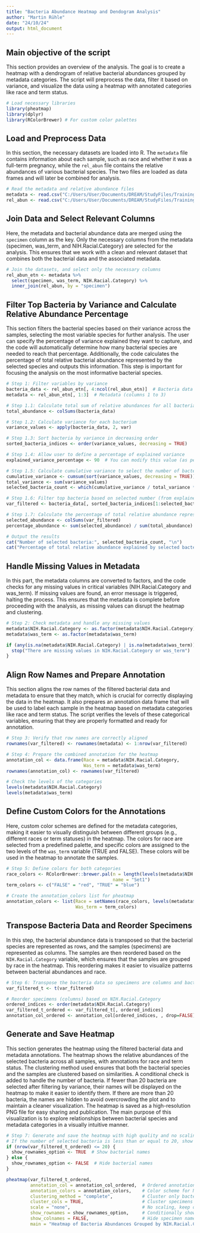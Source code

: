```yaml
---
title: "Bacteria Abundance Heatmap and Dendogram Analysis"
author: "Martin Rühle"
date: "24/10/24"
output: html_document
---
```


## Main objective of the script
This section provides an overview of the analysis. The goal is to create a heatmap with a dendrogram of relative bacterial abundances grouped by metadata categories. The script will preprocess the data, filter it based on variance, and visualize the data using a heatmap with annotated categories like race and term status.

```r
# Load necessary libraries
library(pheatmap)
library(dplyr)
library(RColorBrewer) # For custom color palettes
```

## Load and Preprocess Data
In this section, the necessary datasets are loaded into R. The `metadata` file contains information about each sample, such as race and whether it was a full-term pregnancy, while the `rel_abun` file contains the relative abundances of various bacterial species. The two files are loaded as data frames and will later be combined for analysis.
```r
# Read the metadata and relative abundance files
metadata <- read.csv("C:/Users/User/Documents/DREAM/StudyFiles/Training/Training/metadata/metadata.csv")
rel_abun <- read.csv("C:/Users/User/Documents/DREAM/StudyFiles/Training/Training/taxonomy/taxonomy_relabd.species.csv")
```

## Join Data and Select Relevant Columns
Here, the metadata and bacterial abundance data are merged using the `specimen` column as the key. Only the necessary columns from the metadata (specimen, was_term, and NIH.Racial.Category) are selected for the analysis. This ensures that we work with a clean and relevant dataset that combines both the bacterial data and the associated metadata.
```r
# Join the datasets, and select only the necessary columns
rel_abun_etn <- metadata %>%
  select(specimen, was_term, NIH.Racial.Category) %>%  
  inner_join(rel_abun, by = "specimen")
```

## Filter Top Bacteria by Variance and Calculate Relative Abundance Percentage
This section filters the bacterial species based on their variance across the samples, selecting the most variable species for further analysis. The user can specify the percentage of variance explained they want to capture, and the code will automatically determine how many bacterial species are needed to reach that percentage. Additionally, the code calculates the percentage of total relative bacterial abundance represented by the selected species and outputs this information. This step is important for focusing the analysis on the most informative bacterial species.
```r
# Step 1: Filter variables by variance
bacteria_data <- rel_abun_etn[, 4:ncol(rel_abun_etn)]  # Bacteria data (columns 4 onward)
metadata <- rel_abun_etn[, 1:3]  # Metadata (columns 1 to 3)

# Step 1.1: Calculate total sum of relative abundances for all bacteria
total_abundance <- colSums(bacteria_data)

# Step 1.2: Calculate variance for each bacterium
variance_values <- apply(bacteria_data, 2, var)

# Step 1.3: Sort bacteria by variance in decreasing order
sorted_bacteria_indices <- order(variance_values, decreasing = TRUE)

# Step 1.4: Allow user to define a percentage of explained variance
explained_variance_percentage <- 90  # You can modify this value (as percentage)

# Step 1.5: Calculate cumulative variance to select the number of bacteria that explain the desired variance
cumulative_variance <- cumsum(sort(variance_values, decreasing = TRUE))
total_variance <- sum(variance_values)
selected_bacteria_count <- which(cumulative_variance / total_variance * 100 >= explained_variance_percentage)[1]

# Step 1.6: Filter top bacteria based on selected number (from explained variance)
var_filtered <- bacteria_data[, sorted_bacteria_indices[1:selected_bacteria_count]]

# Step 1.7: Calculate the percentage of total relative abundance represented by the selected bacteria
selected_abundance <- colSums(var_filtered)
percentage_abundance <- sum(selected_abundance) / sum(total_abundance) * 100

# Output the results
cat("Number of selected bacteria:", selected_bacteria_count, "\n")
cat("Percentage of total relative abundance explained by selected bacteria:", round(percentage_abundance, 2), "%\n")
```

## Handle Missing Values in Metadata
In this part, the metadata columns are converted to factors, and the code checks for any missing values in critical variables (NIH.Racial.Category and was_term). If missing values are found, an error message is triggered, halting the process. This ensures that the metadata is complete before proceeding with the analysis, as missing values can disrupt the heatmap and clustering.
```r
# Step 2: Check metadata and handle any missing values
metadata$NIH.Racial.Category <- as.factor(metadata$NIH.Racial.Category)
metadata$was_term <- as.factor(metadata$was_term)

if (any(is.na(metadata$NIH.Racial.Category) | is.na(metadata$was_term))) {
  stop("There are missing values in NIH.Racial.Category or was_term")
}
```

## Align Row Names and Prepare Annotation
This section aligns the row names of the filtered bacterial data and metadata to ensure that they match, which is crucial for correctly displaying the data in the heatmap. It also prepares an annotation data frame that will be used to label each sample in the heatmap based on metadata categories like race and term status. The script verifies the levels of these categorical variables, ensuring that they are properly formatted and ready for annotation.
```r
# Step 3: Verify that row names are correctly aligned
rownames(var_filtered) <- rownames(metadata) <- 1:nrow(var_filtered)

# Step 4: Prepare the combined annotation for the heatmap
annotation_col <- data.frame(Race = metadata$NIH.Racial.Category,
                             Was_term = metadata$was_term)
rownames(annotation_col) <- rownames(var_filtered)

# Check the levels of the categories
levels(metadata$NIH.Racial.Category)
levels(metadata$was_term)
```

## Define Custom Colors for the Annotations
Here, custom color schemes are defined for the metadata categories, making it easier to visually distinguish between different groups (e.g., different races or term statuses) in the heatmap. The colors for race are selected from a predefined palette, and specific colors are assigned to the two levels of the `was_term` variable (TRUE and FALSE). These colors will be used in the heatmap to annotate the samples.
```r
# Step 5: Define colors for both categories
race_colors <- RColorBrewer::brewer.pal(n = length(levels(metadata$NIH.Racial.Category)), 
                                        name = "Set1")
term_colors <- c("FALSE" = "red", "TRUE" = "blue")

# Create the annotation_colors list for pheatmap
annotation_colors <- list(Race = setNames(race_colors, levels(metadata$NIH.Racial.Category)),
                          Was_term = term_colors)
```

## Transpose Bacteria Data and Reorder Specimens
In this step, the bacterial abundance data is transposed so that the bacterial species are represented as rows, and the samples (specimens) are represented as columns. The samples are then reordered based on the `NIH.Racial.Category` variable, which ensures that the samples are grouped by race in the heatmap. This reordering makes it easier to visualize patterns between bacterial abundances and race.
```r
# Step 6: Transpose the bacteria data so specimens are columns and bacteria are rows
var_filtered_t <- t(var_filtered)

# Reorder specimens (columns) based on NIH.Racial.Category
ordered_indices <- order(metadata$NIH.Racial.Category)
var_filtered_t_ordered <- var_filtered_t[, ordered_indices]
annotation_col_ordered <- annotation_col[ordered_indices, , drop=FALSE]
```

## Generate and Save Heatmap
This section generates the heatmap using the filtered bacterial data and metadata annotations. The heatmap shows the relative abundances of the selected bacteria across all samples, with annotations for race and term status. The clustering method used ensures that both the bacterial species and the samples are clustered based on similarities. A conditional check is added to handle the number of bacteria. If fewer than 20 bacteria are selected after filtering by variance, their names will be displayed on the heatmap to make it easier to identify them. If there are more than 20 bacteria, the names are hidden to avoid overcrowding the plot and to maintain a cleaner visualization. The heatmap is saved as a high-resolution PNG file for easy sharing and publication. The main purpose of this visualization is to explore relationships between bacterial species and metadata categories in a visually intuitive manner.
```r
# Step 7: Generate and save the heatmap with high quality and no scaling
# If the number of selected bacteria is less than or equal to 20, show row names (bacterial names)
if (nrow(var_filtered_t_ordered) <= 20) {
  show_rownames_option <- TRUE  # Show bacterial names
} else {
  show_rownames_option <- FALSE  # Hide bacterial names
}

pheatmap(var_filtered_t_ordered, 
         annotation_col = annotation_col_ordered,  # Ordered annotation for both Race and Was_term
         annotation_colors = annotation_colors,    # Color scheme for NIH.Racial.Category and Was_term
         clustering_method = "complete",           # Cluster only bacteria
         cluster_cols = TRUE,                      # Cluster specimens
         scale = "none",                           # No scaling, keep original relative abundances
         show_rownames = show_rownames_option,     # Conditionally show or hide row names
         show_colnames = FALSE,                    # Hide specimen names
         main = "Heatmap of Bacteria Abundances Grouped by NIH.Racial.Category and Was_term")
```
